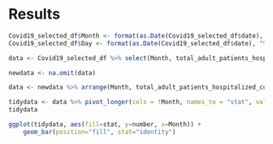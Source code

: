 # Results
```r
Covid19_selected_df$Month <- format(as.Date(Covid19_selected_df$date), "%m")
Covid19_selected_df$Day <- format(as.Date(Covid19_selected_df$date), "%d")
```
```r
data <- Covid19_selected_df %>% select(Month, total_adult_patients_hospitalized_confirmed_covid, total_pediatric_patients_hospitalized_confirmed_covid)
```
```r
newdata <- na.omit(data)
```
```r
data <- newdata %>% arrange(Month, total_adult_patients_hospitalized_confirmed_covid, total_pediatric_patients_hospitalized_confirmed_covid) %>% group_by(Month) %>% summarise(across(everything(), last))
```
```r
tidydata <- data %>% pivot_longer(cols = !Month, names_to = "stat", values_to = "number")
tidydata
```
```r
ggplot(tidydata, aes(fill=stat, y=number, x=Month)) + 
    geom_bar(position="fill", stat="identity")
```

